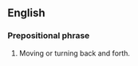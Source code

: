 ==English==

===Prepositional phrase===
{{en-PP|head=[[from]] [[side]] to side}}

# Moving or turning back and forth.